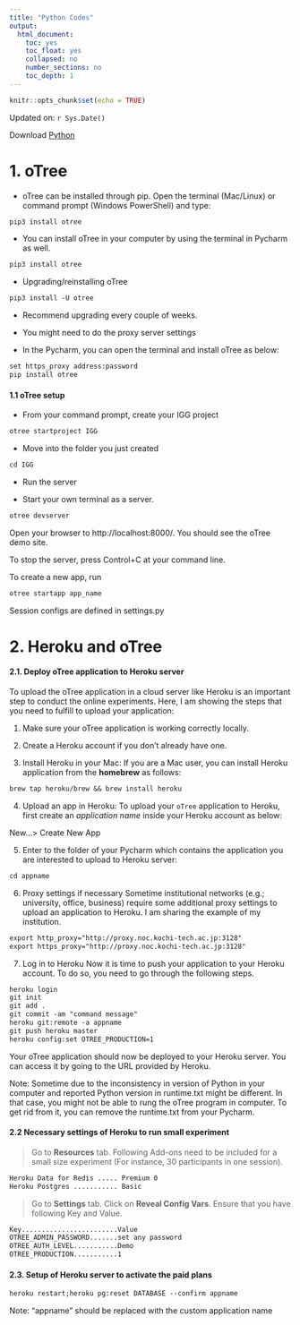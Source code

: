 ```yaml
---
title: "Python Codes"
output:
  html_document:
    toc: yes
    toc_float: yes
    collapsed: no
    number_sections: no
    toc_depth: 1
---
```


```r
knitr::opts_chunk$set(echo = TRUE)
```

Updated on: `r Sys.Date()`

Download [Python](https://www.python.org/)

# 1. **oTree**

- oTree can be installed through pip. Open the terminal (Mac/Linux) or command prompt (Windows PowerShell) and type:

```txt
pip3 install otree
```

- You can install oTree in your computer by using the terminal in Pycharm as well.

```txt
pip3 install otree
```

- Upgrading/reinstalling oTree

```txt
pip3 install -U otree
```

- Recommend upgrading every couple of weeks.

- You might need to do the proxy server settings

- In the Pycharm, you can open the terminal and install oTree as below:

```txt
set https_proxy address:password
pip install otree
```

#### 1.1 oTree setup

- From your command prompt, create your IGG project

```txt
otree startproject IGG
```

- Move into the folder you just created

```txt
cd IGG
```

- Run the server

- Start your own terminal as a server.

```txt
otree devserver
```

Open your browser to http://localhost:8000/. You should see the oTree demo site.

To stop the server, press Control+C at your command line.

To create a new app, run

```txt
otree startapp app_name
```

Session configs are defined in settings.py

# 2. **Heroku** and **oTree**

#### 2.1. Deploy oTree application to Heroku server

To upload the oTree application in a cloud server like Heroku is an important step to conduct the online experiments. Here, I am showing the steps that you need to fulfill to upload your application:

1.  Make sure your oTree application is working correctly locally.

2.  Create a Heroku account if you don't already have one.

3.  Install Heroku in your Mac: If you are a Mac user, you can install Heroku application from the **homebrew** as follows:

```txt
brew tap heroku/brew && brew install heroku
```

4.  Upload an app in Heroku: To upload your `oTree` application to Heroku, first create an *application name* inside your Heroku account as below:

New...\> Create New App

5.  Enter to the folder of your Pycharm which contains the application you are interested to upload to Heroku server:

```txt
cd appname
```

6.  Proxy settings if necessary Sometime institutional networks (e.g.; university, office, business) require some additional proxy settings to upload an application to Heroku. I am sharing the example of my institution.

```txt
export http_proxy="http://proxy.noc.kochi-tech.ac.jp:3128"
export https_proxy="http://proxy.noc.kochi-tech.ac.jp:3128"
```

7.  Log in to Heroku Now it is time to push your application to your Heroku account. To do so, you need to go through the following steps.

```txt
heroku login
git init
git add .
git commit -am "command message"
heroku git:remote -a appname
git push heroku master
heroku config:set OTREE_PRODUCTION=1
```

Your oTree application should now be deployed to your Heroku server. You can access it by going to the URL provided by Heroku.

Note: Sometime due to the inconsistency in version of Python in your computer and reported Python version in runtime.txt might be different. In that case, you might not be able to rung the oTree program in computer. To get rid from it, you can remove the runtime.txt from your Pycharm.

#### 2.2 Necessary settings of Heroku to run small experiment

> Go to **Resources** tab. Following Add-ons need to be included for a small size experiment (For instance, 30 participants in one session).

```txt
Heroku Data for Redis ..... Premium 0
Heroku Postgres ........... Basic
```

> Go to **Settings** tab. Click on **Reveal Config Vars**. Ensure that you have following Key and Value.

```txt
Key........................Value
OTREE_ADMIN_PASSWORD.......set any password
OTREE_AUTH_LEVEL...........Demo
OTREE_PRODUCTION...........1
```

#### 2.3. Setup of Heroku server to activate the paid plans

```txt
heroku restart;heroku pg:reset DATABASE --confirm appname
```

Note: "appname" should be replaced with the custom application name

